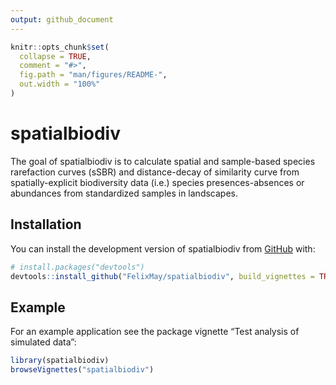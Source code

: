 ```yaml
---
output: github_document
---
```


<!-- README.md is generated from README.Rmd. Please edit that file -->

```r
knitr::opts_chunk$set(
  collapse = TRUE,
  comment = "#>",
  fig.path = "man/figures/README-",
  out.width = "100%"
)
```

# spatialbiodiv

<!-- badges: start -->
<!-- badges: end -->

The goal of spatialbiodiv is to calculate spatial and sample-based species
rarefaction curves (sSBR) and distance-decay of similarity curve from
spatially-explicit biodiversity data (i.e.) species presences-absences
or abundances from standardized samples in landscapes.

## Installation

You can install the development version of spatialbiodiv from [GitHub](https://github.com/) with:

```r
# install.packages("devtools")
devtools::install_github("FelixMay/spatialbiodiv", build_vignettes = TRUE)
```

## Example

For an example application see the package vignette 
"Test analysis of simulated data":

```r
library(spatialbiodiv)
browseVignettes("spatialbiodiv")
```


